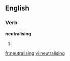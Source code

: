 ==English==

===Verb===
'''neutralising'''

# {{present participle of|[[neutralise]]}}

[[fr:neutralising]]
[[vi:neutralising]]